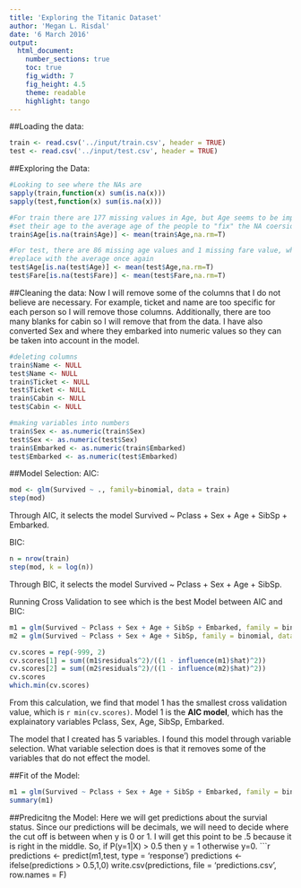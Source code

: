 ```yaml
---
title: 'Exploring the Titanic Dataset'
author: 'Megan L. Risdal'
date: '6 March 2016'
output:
  html_document:
    number_sections: true
    toc: true
    fig_width: 7
    fig_height: 4.5
    theme: readable
    highlight: tango
---
```


##Loading the data:
```r
train <- read.csv('../input/train.csv', header = TRUE)
test <- read.csv('../input/test.csv', header = TRUE)
```

##Exploring the Data:
```r
#Looking to see where the NAs are
sapply(train,function(x) sum(is.na(x)))
sapply(test,function(x) sum(is.na(x)))

#For train there are 177 missing values in Age, but Age seems to be important, so I can
#set their age to the average age of the people to "fix" the NA coersion problem
train$Age[is.na(train$Age)] <- mean(train$Age,na.rm=T)

#For test, there are 86 missing age values and 1 missing fare value, which I will
#replace with the average once again
test$Age[is.na(test$Age)] <- mean(test$Age,na.rm=T)
test$Fare[is.na(test$Fare)] <- mean(test$Fare,na.rm=T)
```

##Cleaning the data: 
Now I will remove some of the columns that I do not believe are necessary. For example, ticket and name are too specific for each person so I will remove those columns. Additionally, there are too many blanks for cabin so I will remove that from the data. I have also converted Sex and where they embarked into numeric values so they can be taken into account in the model.
```r
#deleting columns
train$Name <- NULL
test$Name <- NULL
train$Ticket <- NULL
test$Ticket <- NULL
train$Cabin <- NULL
test$Cabin <- NULL

#making variables into numbers
train$Sex <- as.numeric(train$Sex)
test$Sex <- as.numeric(test$Sex)
train$Embarked <- as.numeric(train$Embarked)
test$Embarked <- as.numeric(test$Embarked)
```


##Model Selection:
AIC:
```r
mod <- glm(Survived ~ ., family=binomial, data = train)
step(mod)
```

Through AIC, it selects the model Survived ~ Pclass + Sex + Age + SibSp + Embarked.

BIC:
```r
n = nrow(train)
step(mod, k = log(n))
```

Through BIC, it selects the model Survived ~ Pclass + Sex + Age + SibSp. 

Running Cross Validation to see which is the best Model between AIC and BIC:
```r
m1 = glm(Survived ~ Pclass + Sex + Age + SibSp + Embarked, family = binomial, data = train) 
m2 = glm(Survived ~ Pclass + Sex + Age + SibSp, family = binomial, data = train) 

cv.scores = rep(-999, 2)
cv.scores[1] = sum((m1$residuals^2)/((1 - influence(m1)$hat)^2))
cv.scores[2] = sum((m2$residuals^2)/((1 - influence(m2)$hat)^2))
cv.scores
which.min(cv.scores)
```

From this calculation, we find that model 1 has the smallest cross validation value, which is `r min(cv.scores)`. Model 1 is the **AIC model**, which has the explainatory variables Pclass, Sex, Age, SibSp, Embarked.

The model that I created has 5 variables. I found this model through variable selection. What variable selection does is that it removes some of the variables that do not effect the model. 

##Fit of the Model:
```r
m1 = glm(Survived ~ Pclass + Sex + Age + SibSp + Embarked, family = binomial, data = train)
summary(m1)
```

##Predicitng the Model:
Here we will get predictions about the survial status. Since our predictions will be decimals, we will need to decide where the cut off is between when y is 0 or 1. I will get this point to be .5 because it is right in the middle. So, if P(y=1|X) > 0.5 then y = 1 otherwise y=0. 
```r
predictions <- predict(m1,test, type = 'response')
predictions <- ifelse(predictions > 0.5,1,0)
write.csv(predictions, file = 'predictions.csv', row.names = F)